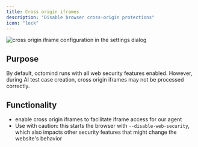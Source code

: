 ```yaml
---
title: Cross origin iframes
description: "Disable browser cross-origin protections"
icon: "lock"
---
```


<Frame caption="cross origin iframe configuration in the settings dialog">
  <img
    src="/images/advanced/cross_origin_iframes.png"
    alt="cross origin iframe configuration in the settings dialog"
  />
</Frame>

## Purpose
By default, octomind runs with all web security features enabled. 
However, during AI test case creation, cross origin iframes may not be processed correctly.

## Functionality
- enable cross origin iframes to facilitate iframe access for our agent
- Use with caution: this starts the browser with `--disable-web-security`, 
which also impacts other security features that might change the website's behavior
